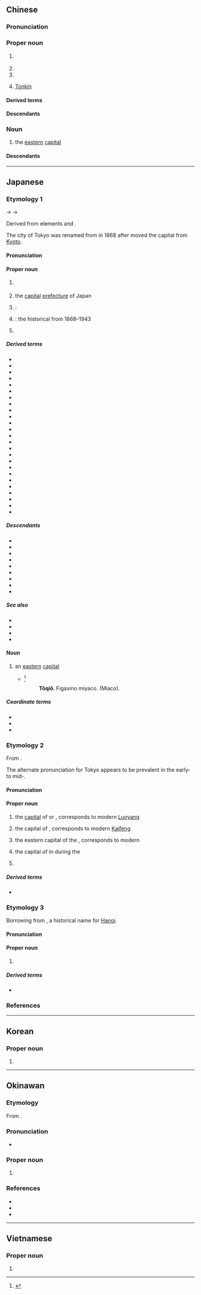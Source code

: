 {{also|东京}}
==Chinese==
{{zh-forms|s=东京}}
{{zh-wp|zh:東京 (消歧義)|zh|yue:東京 (搞清楚)|yue|lzh:東京都|gan|hak:Tûng-kîn|cdo:Dŭng-gĭng|nan:Tang-kiaⁿ|wuu}}

===Pronunciation===
{{zh-pron
|m=Dōngjīng
|c=dung1 ging1
|h=pfs=Tûng-kîn
|md=Dĕ̤ng-gĭng
|mn=Tang-kiaⁿ
|mn-t=dang1 gian1
|w=1ton jin
|mc=y
|oc=y
|cat=pn,n
}}

===Proper noun===
{{head|zh|proper noun}}

# {{zh-div|都}} {{place|zh|prefecture/capital city|c/Japan|t1=Tokyo}}
# {{zh-old-name|開封}}
# {{zh-old-name|河內}}
# {{lb|zh|history}} [[Tonkin]]

====Derived terms====
{{zh-der|東京薯|東京灣|東京審判}}

====Descendants====
{{CJKV||^とうけい}}

===Noun===
{{zh-noun}}

# {{lb|zh|historical}} the [[eastern]] [[capital]] {{gl|in [[situation]]s where [[dual]] capitals [[exist]]ed}}

====Descendants====
{{CJKV||とうきょう}}

{{zh-cat|Exonyms}}

----

==Japanese==

===Etymology 1===
<div style="float:right;">
{{wp|lang=ja}}
{{wp|Tokyo}}
</div>
{{ja-kanjitab|とう|きょう|yomi=kanon,goon}}
{{IPAchar|/tou kjau/}} → {{IPAchar|/toːkjɔː/}} → {{IPAchar|/toːkjoː/}}

Derived from {{der|ja|ltc|-}} elements {{ltc-l|東||[[east]], [[eastern]]|id=1}} and {{ltc-l|京||[[capital]]|id=1}}.

The city of Tokyo was renamed from {{m|ja|江戸|tr=[[Edo]]}} in 1868 after {{w|Emperor Meiji}} moved the capital from [[Kyoto]].

====Pronunciation====
{{ja-pron|y=o|とうきょう|acc=0|audio=Ja-Tokyo.ogg}}

====Proper noun====
{{ja-pos|とうきょう|proper|hhira=とうきやう}}

# {{place|ja|prefecture/capital city|c/Japan|consisting of 23 [[special ward]]s|t1=Tokyo|sort=とうきよう}}
#: {{ja-usex|昨日、'''東%京'''は曇りでしたか。|^きのう、'''^とう%きょう''' は くもり でした か。|Was it cloudy in '''Tokyo''' yesterday?}}
# {{short for|ja|東京都|tr=Tōkyō-to|nodot=1|sort=とうきよう}} the [[capital]] [[prefecture]] of Japan
# {{short for|ja|東京駅|tr=Tōkyō-eki|nodot=1}}: {{w|Tokyo Station}}
# {{lb|ja|historical|sort=とうきよう}} {{short for|ja|東京府|tr=Tōkyō-fu|nodot=1}}: the historical {{w|Tokyo Prefecture}} from 1868–1943
# {{surname|ja|A=a|nodot=1|sort=とうきよう}}

=====Derived terms=====
{{der-top3}}
* {{ja-r|東%京%駅|^とう%きょう%-えき}}
* {{ja-r|東%京 音%頭|^とう%きょう ^おん%ど}}
* {{ja-r|東%京%錦|とう%ぎょう%き}}
* {{ja-r|東%京 銀%行|^とう%きょう ^ぎん%こう}}
* {{ja-r|東%京%圏|^とう%きょう%-けん}}
* {{ja-r|東%京%語|^とう%きょう%-ご}}
* {{ja-r|東%京%港|^とう%きょう%-こう}}
* {{ja-r|東%京 言%葉|^とう%きょう こと%ば}}
* {{ja-r|東%京 五%輪|^とう%きょう ^ご%りん}}
* {{ja-r|東%京 裁%判|^とう%きょう ^さい%ばん}}
* {{ja-r|東%京%式アクセント|^とう%きょう%-しき アクセント}}
* {{ja-r|東%京 証%券 取%引%所|^とう%きょう ^しょう%けん ^とり%ひき%じょ}}
* {{ja-r|東%京%人|^とう%きょう%-じん}}
* {{ja-r|東%京スカイツリー|^とう%きょう ^スカイツリー}}
* {{ja-r|東%京 達磨%蛙|^トウ%キョウ ダルマ%ガエル}}
* {{ja-r|東%京タワー|^とう%きょう ^タワー}}
* {{ja-r|東%京 天%文%台|^とう%きょう ^てん%もん%だい}}
* {{ja-r|東%京%都|^とう%きょう%-と}}
* {{ja-r|東%京の茵|とう%ぎょう の しとね}}
* {{ja-r|東%京%府|^とう%きょう%-ふ}}
* {{ja-r|東%京%弁|^とう%きょう%-べん}}
* {{ja-r|東%京 帆%立%貝|^トウ%キョウ ホ%タテ%ガイ}}
* {{ja-r|東%京%者|^とう%きょう%-もの}}
* {{ja-r|東%京湾|^とう%きょう-わん}}
* {{ja-r|西%東%京|^にし%とう%きょう}}
{{der-bottom}}

=====Descendants=====
{{der-top|Descendants}}
* {{desc|bor=1|de|Tokio}}
* {{desc|bor=1|en|Tokyo}}
* {{desc|bor=1|es|Tokio}}
* {{desc|bor=1|fr|Tokyo}}
* {{desc|bor=1|ko|^동경}}
* {{desc|bor=1|nl|Tokio}}
* {{desc|bor=1|pt|Tóquio}}
* {{desc|bor=1|ru|То́кио}}
* {{desc|bor=1|vi|Đông Kinh}}
{{der-bottom}}

=====See also=====
* {{ja-r|江%戸|^え%ど}}
* {{ja-r|トンキン|rom=Tonkin}}
* {{ja-r|北%京|^ペ%キン|[[Beijing]]}}
* {{ja-r|南%京|^なん%きん|[[Nanjing]]}}

====Noun====
{{ja-noun|とうきょう|hhira=とうきやう}}

# {{lb|ja|historical}} an [[eastern]] [[capital]]
#* {{RQ:Nippo Jisho|663}}<ref>{{R:Nippo Jisho}}</ref>
#*: '''Tôqiǒ'''. {{lang|ja|トゥキャゥ (東京)}} Figaxino miyaco. {{lang|ja|(東の都) 東の地方の都}} (Miaco).

=====Coordinate terms=====
* {{ja-r|西%京|さい%きょう|[[western]] [[capital]]}}
* {{ja-r|南%京|なん%きょう|[[southern]] capital}}
* {{ja-r|北%京|ほっ%きょう|[[northern]] capital}}

===Etymology 2===
{{ja-kanjitab|yomi=kanon|とう|けい}}

From {{bor|ja|ltc|sort=とうけい|-}} {{ltc-l|東京}}.

The alternate pronunciation for Tokyo appears to be prevalent in the early- to mid-{{w|Meiji period}}.

====Pronunciation====
{{ja-pron|y=ko|とうけい|acc=0}}

====Proper noun====
{{ja-pos|とうけい|proper}}

# {{lb|ja|historical|sort=とうけい}} the [[capital]] of {{m|ja|東漢|tr=Tōkan||{{w|Eastern Han}}}} or {{m|ja|後漢|tr=Gokan||{{w|Later Han}}}}, corresponds to modern [[Luoyang]]
# {{lb|ja|historical}} the capital of {{m|ja|北宋|tr=Hokusō||{{w|Northern Song}}}}, corresponds to modern [[Kaifeng]]
# {{lb|ja|historical}} the eastern capital of the {{w|Jin dynasty (1115–1234)|Jurchen Jin dynasty}}, corresponds to modern {{w|Liaoyang}}
# {{lb|ja|historical}} the capital of {{w|List of provinces of Balhae|Yongwon province}} in {{w|Balhae}} during the {{w|Tang dynasty}}
# {{lb|ja|historical}} {{n-g|{{dated spelling of|ja||とうきょう|tr=Tōkyō|nodot=1|sort=とうけい}} above}}

=====Derived terms=====
* {{ja-r|東%京%人|^とう%けい%-じん}}

===Etymology 3===
<div style="float:right;">
{{wp|lang=ja|トンキン}}
{{wp|Tonkin}}
</div>
{{ja-kanjitab|yomi=soon,toon|とん|きん}}

Borrowing from {{bor|ja|vi|東京|sort=とんきん|tr={{l|vi|Đông Kinh}}|t=[[Eastern]] [[capital]]}}, a historical name for [[Hanoi]]. {{rfv-etym|ja}}

====Pronunciation====
{{ja-pron|トンキン|y=i|acc=1}}

====Proper noun====
{{ja-pos|トンキン|proper}}

# {{lb|ja|historical}} {{place|ja|northern <<region>> of <<c/Vietnam>>|t1=Tonkin}}

=====Derived terms=====
* {{ja-r|東%京 錦|^トン%キン にしき}}

===References===
<references/>

----

==Korean==
{{ko-hanjatab}}

===Proper noun===
{{ko-propn|hangeul=동경}}

# {{hanja form of|동경|alternative name of [[Tokyo]]}}

----

==Okinawan==
{{ryu-kanjitab|とー|ちょー|yomi=on}}

===Etymology===
From {{bor|ryu|ja|東京|tr=Tōkyō|sort=とおちよお}}.

===Pronunciation===
* {{IPA|ryu|/toːt͡ɕoː/|sort=とおちよお}}

===Proper noun===
{{ryu-pos|proper|とーちょー}}

# {{place|ryu|prefecture/capital city|c/Japan|consisting of 23 [[special ward]]s|t1=Tokyo|sort=とおちよお}}
#: {{ryu-usex|'''東京'''んかい行ち欲さん。|'''とーちょー'''-んかい いちぶさん。|(I) want to go to '''Tokyo'''.}}

===References===
* {{R:JLect|とーちょー【東京】|749|toochoo}}
* {{R:Shuri-Naha Dialect Dictionary|トーチョー|22565}}
* {{R:Okinawago Jiten}}

{{c|ryu|Exonyms|sort=とおちよお}}

----

==Vietnamese==
{{vi-hantutab}}

===Proper noun===
{{vi-proper noun|sc=Hani}}

# {{han tu form of|Đông Kinh|former name of [[Hanoi]], [[Tonkin]]; [[Tokyo]]}}